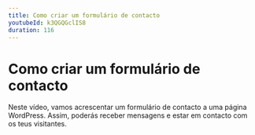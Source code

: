 ```yaml
---
title: Como criar um formulário de contacto
youtubeId: k3QGQGclIS8
duration: 116
---
```


# Como criar um formulário de contacto

Neste vídeo, vamos acrescentar um formulário de contacto a uma página WordPress. Assim, poderás receber mensagens e estar em contacto com os teus visitantes.